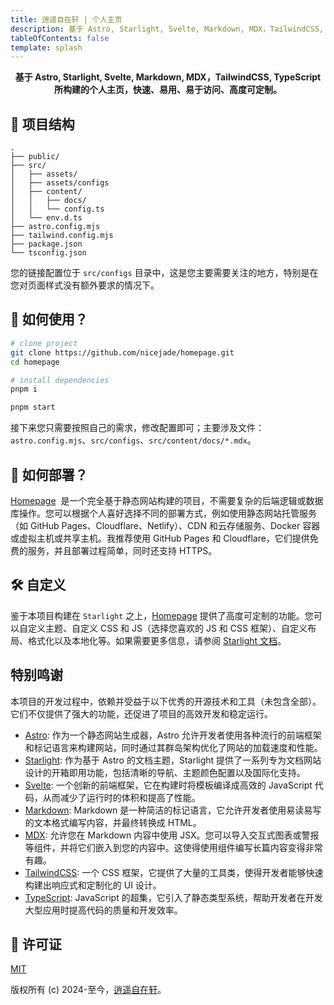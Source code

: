 ```yaml
---
title: 逍遥自在轩 | 个人主页
description: 基于 Astro, Starlight, Svelte, Markdown, MDX，TailwindCSS, TypeScript 所构建的个人主页，快速、易用、易于访问、高度可定制。
tableOfContents: false
template: splash
---
```


<div align="center">
  <strong>
    基于 Astro, Starlight, Svelte, Markdown, MDX，TailwindCSS, TypeScript 所构建的个人主页，快速、易用、易于访问、高度可定制。
  </strong>
</div>

## 🚀 项目结构

```
.
├── public/
├── src/
│   ├── assets/
│   ├── assets/configs
│   ├── content/
│   │   ├── docs/
│   │   └── config.ts
│   └── env.d.ts
├── astro.config.mjs
├── tailwind.config.mjs
├── package.json
└── tsconfig.json
```

您的链接配置位于 `src/configs` 目录中，这是您主要需要关注的地方，特别是在您对页面样式没有额外要求的情况下。

## 🏹 如何使用？

```bash
# clone project
git clone https://github.com/nicejade/homepage.git
cd homepage

# install dependencies
pnpm i

pnpm start
```

接下来您只需要按照自己的需求，修改配置即可；主要涉及文件：`astro.config.mjs`、`src/configs`、`src/content/docs/*.mdx`。

## 🚀 如何部署？

[Homepage](https://github.com/nicejade/homepage)  是一个完全基于静态网站构建的项目，不需要复杂的后端逻辑或数据库操作。您可以根据个人喜好选择不同的部署方式，例如使用静态网站托管服务（如 GitHub Pages、Cloudflare、Netlify）、CDN 和云存储服务、Docker 容器或虚拟主机或共享主机。我推荐使用 GitHub Pages 和 Cloudflare，它们提供免费的服务，并且部署过程简单，同时还支持 HTTPS。

## 🛠️ 自定义

鉴于本项目构建在 `Starlight` 之上，[Homepage](https://github.com/nicejade/homepage) 提供了高度可定制的功能。您可以自定义主题、自定义 CSS 和 JS（选择您喜欢的 JS 和 CSS 框架）、自定义布局、格式化以及本地化等。如果需要更多信息，请参阅 [Starlight 文档](https://starlight.astro.build/zh-cn/getting-started/)。

## 特别鸣谢

本项目的开发过程中，依赖并受益于以下优秀的开源技术和工具（未包含全部）。它们不仅提供了强大的功能，还促进了项目的高效开发和稳定运行。

- [Astro](https://astro.build/): 作为一个静态网站生成器，Astro 允许开发者使用各种流行的前端框架和标记语言来构建网站，同时通过其群岛架构优化了网站的加载速度和性能。
- [Starlight](https://starlight.astro.build/zh-cn/getting-started/): 作为基于 Astro 的文档主题，Starlight 提供了一系列专为文档网站设计的开箱即用功能，包括清晰的导航、主题颜色配置以及国际化支持。
- [Svelte](https://svelte.dev/): 一个创新的前端框架，它在构建时将模板编译成高效的 JavaScript 代码，从而减少了运行时的体积和提高了性能。
- [Markdown](https://www.markdownguide.org/): Markdown 是一种简洁的标记语言，它允许开发者使用易读易写的文本格式编写内容，并最终转换成 HTML。
- [MDX](https://mdxjs.com/): 允许您在 Markdown 内容中使用 JSX。您可以导入交互式图表或警报等组件，并将它们嵌入到您的内容中。这使得使用组件编写长篇内容变得非常有趣。
- [TailwindCSS](https://tailwindcss.com/): 一个 CSS 框架，它提供了大量的工具类，使得开发者能够快速构建出响应式和定制化的 UI 设计。
- [TypeScript](https://www.typescriptlang.org/): JavaScript 的超集，它引入了静态类型系统，帮助开发者在开发大型应用时提高代码的质量和开发效率。

## 📄 许可证

[MIT](http://opensource.org/licenses/MIT)

版权所有 (c) 2024-至今，[逍遥自在轩](https://www.niceshare.site/)。